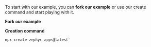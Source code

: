 
To start with our example, you can **fork our example** or use our create command and start playing with it.

**Fork our example**

<SourceCode href="https://github.com/ZephyrCloudIO/zephyr-repack-example" />

**Creation command**

```
npx create-zephyr-apps@latest`
```
